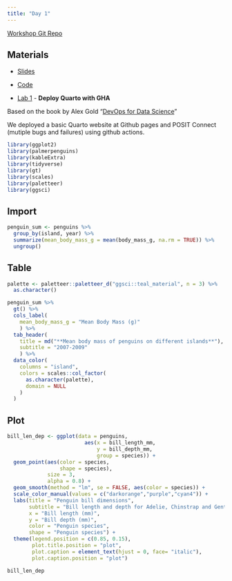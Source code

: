 ---
title: "Day 1"
---

[Workshop Git Repo](https://posit-conf-2023.github.io/devops/)

## **Materials**

-   [Slides](https://posit-conf-2023.github.io/devops/slides/workshop_full_slides.html#/title-slide)

-   [Code](https://github.com/posit-conf-2023/devops)

-   [Lab 1](https://posit-conf-2023.github.io/devops/coursework_labs/01_lab_devops_CICD/Deploy_Quarto_GHA.html) - **Deploy Quarto with GHA**

Based on the book by Alex Gold "[DevOps for Data Science](https://do4ds.com/)"

We deployed a basic Quarto website at Github pages and POSIT Connect (mutiple bugs and failures) using github actions.\

```{r imports, quietly = T, warning=F, message=F, echo =F}
library(ggplot2)
library(palmerpenguins)
library(kableExtra)
library(tidyverse)
library(gt)
library(scales)
library(paletteer)
library(ggsci)
```

## Import

```{r tidydata, warning=F, message=F}

penguin_sum <- penguins %>%
  group_by(island, year) %>%
  summarize(mean_body_mass_g = mean(body_mass_g, na.rm = TRUE)) %>% 
  ungroup()

```

## Table

```{r table, quietly = T, warning=F, message=F}
palette <- paletteer::paletteer_d("ggsci::teal_material", n = 3) %>%
  as.character()

penguin_sum %>% 
  gt() %>% 
  cols_label(
    mean_body_mass_g = "Mean Body Mass (g)"
    ) %>% 
  tab_header(
    title = md("**Mean body mass of penguins on different islands**"),
    subtitle = "2007-2009"
    ) %>% 
  data_color(
    columns = "island",
    colors = scales::col_factor(
      as.character(palette),
      domain = NULL
    )
  )
```

## Plot

```{r plot, quietly = T, warning=F, message=F}
bill_len_dep <- ggplot(data = penguins,
                         aes(x = bill_length_mm,
                             y = bill_depth_mm,
                             group = species)) +
  geom_point(aes(color = species, 
                 shape = species),
             size = 3,
             alpha = 0.8) +
  geom_smooth(method = "lm", se = FALSE, aes(color = species)) +
  scale_color_manual(values = c("darkorange","purple","cyan4")) +
  labs(title = "Penguin bill dimensions",
       subtitle = "Bill length and depth for Adelie, Chinstrap and Gentoo Penguins at Palmer Station LTER",
       x = "Bill length (mm)",
       y = "Bill depth (mm)",
       color = "Penguin species",
       shape = "Penguin species") +
  theme(legend.position = c(0.85, 0.15),
        plot.title.position = "plot",
        plot.caption = element_text(hjust = 0, face= "italic"),
        plot.caption.position = "plot")

bill_len_dep
```
